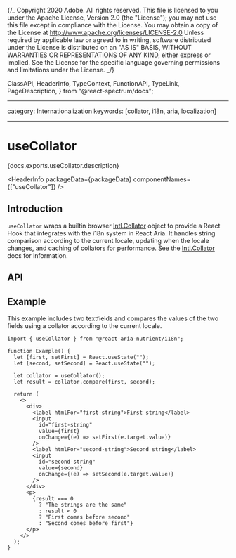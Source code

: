 {/_ Copyright 2020 Adobe. All rights reserved.
This file is licensed to you under the Apache License, Version 2.0 (the "License");
you may not use this file except in compliance with the License. You may obtain a copy
of the License at http://www.apache.org/licenses/LICENSE-2.0
Unless required by applicable law or agreed to in writing, software distributed under
the License is distributed on an "AS IS" BASIS, WITHOUT WARRANTIES OR REPRESENTATIONS
OF ANY KIND, either express or implied. See the License for the specific language
governing permissions and limitations under the License. _/}


  ClassAPI,
  HeaderInfo,
  TypeContext,
  FunctionAPI,
  TypeLink,
  PageDescription,
} from "@react-spectrum/docs";

---

category: Internationalization
keywords: [collator, i18n, aria, localization]

---

# useCollator

<PageDescription>{docs.exports.useCollator.description}</PageDescription>

<HeaderInfo packageData={packageData} componentNames={["useCollator"]} />

## Introduction

`useCollator` wraps a builtin browser [Intl.Collator](https://developer.mozilla.org/en-US/docs/Web/JavaScript/Reference/Global_Objects/Intl/Collator)
object to provide a React Hook that integrates with the i18n system in React Aria. It handles string comparison according to the current locale,
updating when the locale changes, and caching of collators for performance. See the
[Intl.Collator](https://developer.mozilla.org/en-US/docs/Web/JavaScript/Reference/Global_Objects/Intl/Collator) docs for
information.

## API

<FunctionAPI function={docs.exports.useCollator} links={docs.links} />

## Example

This example includes two textfields and compares the values of the two fields using a collator according to the current locale.

```tsx example
import { useCollator } from "@react-aria-nutrient/i18n";

function Example() {
  let [first, setFirst] = React.useState("");
  let [second, setSecond] = React.useState("");

  let collator = useCollator();
  let result = collator.compare(first, second);

  return (
    <>
      <div>
        <label htmlFor="first-string">First string</label>
        <input
          id="first-string"
          value={first}
          onChange={(e) => setFirst(e.target.value)}
        />
        <label htmlFor="second-string">Second string</label>
        <input
          id="second-string"
          value={second}
          onChange={(e) => setSecond(e.target.value)}
        />
      </div>
      <p>
        {result === 0
          ? "The strings are the same"
          : result < 0
          ? "First comes before second"
          : "Second comes before first"}
      </p>
    </>
  );
}
```
